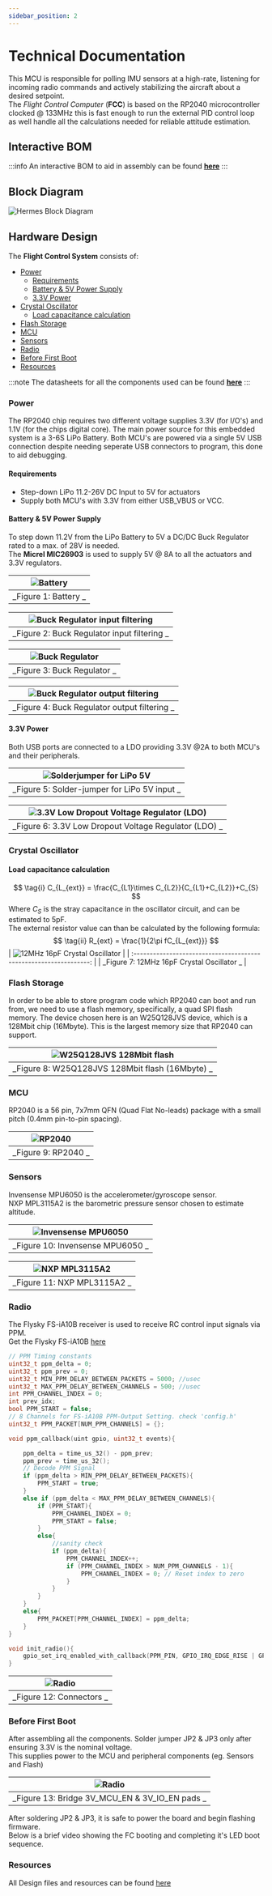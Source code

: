 ```yaml
---
sidebar_position: 2
---
```


# Technical Documentation

This MCU is responsible for polling IMU sensors at a high-rate, listening for incoming radio commands and actively stabilizing the aircraft about a desired setpoint.<br/>
The <i>Flight Control Computer</i> (<b>FCC</b>) is based on the RP2040 microcontroller clocked @ 133MHz this is fast enough to run the external PID control loop as well handle all the calculations needed for reliable attitude estimation.<br/>

## Interactive BOM

:::info
An interactive BOM to aid in assembly can be found [<b>here</b>](pathname:///static/ibom.html)
:::

## Block Diagram

![Hermes Block Diagram](./_imgs/hermes_block.png)

## Hardware Design

The <b>Flight Control System</b> consists of:

- [Power](technical_docs#power)
  - [Requirements](technical_docs#requirements)
  - [Battery & 5V Power Supply](technical_docs#battery--5v-power-supply)
  - [3.3V Power ](technical_docs#33v-power)
- [Crystal Oscillator](technical_docs#crystal-oscillator)
  - [Load capacitance calculation](technical_docs#crystal-oscillator)
- [Flash Storage](technical_docs#flash-storage)
- [MCU](technical_docs#mcu)
- [Sensors](technical_docs#sensors)
- [Radio](technical_docs#radio)
- [Before First Boot](technical_docs#before-first-boot)
- [Resources](technical_docs#resources)


:::note
The datasheets for all the components used can be found [<b>here</b>](overview#datasheets)
:::

### Power

The RP2040 chip requires two different voltage supplies 3.3V (for I/O's) and 1.1V (for the chips digital core).
The main power source for this embedded system is a 3-6S LiPo Battery. Both MCU's are powered via a single 5V USB connection despite needing seperate USB connectors to program, this done to aid debugging.

#### Requirements

- Step-down LiPo 11.2-26V DC Input to 5V for actuators
- Supply both MCU's with 3.3V from either USB_VBUS or VCC.

#### Battery & 5V Power Supply

To step down 11.2V from the LiPo Battery to 5V a DC/DC Buck Regulator rated to a max. of 28V is needed.<br/>The <b>Micrel MIC26903</b> is used to supply 5V @ 8A to all the actuators and 3.3V regulators.

| ![Battery](./_imgs/LiPo_sch.PNG) |
| :------------------------------: |
|       _Figure 1: Battery _       |

| ![Buck Regulator input filtering](./_imgs/REG_filter_sch.PNG) |
| :-----------------------------------------------------------: |
|          _Figure 2: Buck Regulator input filtering _          |

| ![Buck Regulator](./_imgs/BuckReg_sch.PNG) |
| :----------------------------------------: |
|        _Figure 3: Buck Regulator _         |

| ![Buck Regulator output filtering](./_imgs/BuckRegFilter_sch.PNG) |
| :---------------------------------------------------------------: |
|           _Figure 4: Buck Regulator output filtering _            |

#### 3.3V Power

Both USB ports are connected to a LDO providing 3.3V @2A to both MCU's and their peripherals.

| ![Solderjumper for LiPo 5V](./_imgs/SolderJumper_sch.PNG) |
| :-------------------------------------------------------: |
|       _Figure 5: Solder-jumper for LiPo 5V input _        |

| ![3.3V Low Dropout Voltage Regulator (LDO)](./_imgs/3VREG_sch.PNG) |
| :----------------------------------------------------------------: |
|       _Figure 6: 3.3V Low Dropout Voltage Regulator (LDO) _        |

### Crystal Oscillator
#### Load capacitance calculation
$$
\tag{i} C_{L_{ext}} = \frac{C_{L1}\times C_{L2}}{C_{L1}+C_{L2}}+C_{S}
$$
Where $C_{S}$ is the stray capacitance in the oscillator circuit, and can be estimated to 5pF.<br/>
The external resistor value can than be calculated by the following formula:<br/>
$$
\tag{ii} R_{ext} = \frac{1}{2\pi fC_{L_{ext}}}
$$
| ![12MHz 16pF Crystal Oscillator](./_imgs/crystal_osc.PNG) |
| :----------------------------------------------------------------: |
|       _Figure 7: 12MHz 16pF Crystal Oscillator _        |

### Flash Storage
In order to be able to store program code which RP2040 can boot and run from, we need to use a flash memory, specifically, a quad SPI flash memory. The device chosen here is an W25Q128JVS device, which is a 128Mbit chip (16Mbyte). This is the largest memory size that RP2040 can support.

| ![W25Q128JVS 128Mbit flash](./_imgs/flash.PNG) |
| :----------------------------------------------------------------: |
|       _Figure 8: W25Q128JVS 128Mbit flash (16Mbyte) _        |

### MCU
RP2040 is a 56 pin, 7x7mm QFN (Quad Flat No-leads) package with a small pitch (0.4mm pin-to-pin spacing).

| ![RP2040](./_imgs/rp2040.PNG) |
| :----------------------------------------------------------------: |
|       _Figure 9: RP2040 _        |

### Sensors
Invensense MPU6050 is the accelerometer/gyroscope sensor.<br/>
NXP MPL3115A2 is the barometric pressure sensor chosen to estimate altitude.

| ![Invensense MPU6050](./_imgs/mpu6050.PNG) |
| :----------------------------------------------------------------: |
|       _Figure 10: Invensense MPU6050 _        |

| ![NXP MPL3115A2](./_imgs/mpl3115a2.PNG) |
| :----------------------------------------------------------------: |
|       _Figure 11: NXP MPL3115A2 _        |

### Radio
The Flysky FS-iA10B receiver is used to receive RC control input signals via PPM. <br/>
Get the Flysky FS-iA10B [here](https://www.amazon.ca/Flysky-FS-iA10B-Compatible-Transmitter-Quadcopter/dp/B07FVBYJJ2) <br/>

```c title="radio.h"
// PPM Timing constants
uint32_t ppm_delta = 0;
uint32_t ppm_prev = 0;
uint32_t MIN_PPM_DELAY_BETWEEN_PACKETS = 5000; //usec
uint32_t MAX_PPM_DELAY_BETWEEN_CHANNELS = 500; //usec
int PPM_CHANNEL_INDEX = 0;
int prev_idx;
bool PPM_START = false;
// 8 Channels for FS-iA10B PPM-Output Setting. check 'config.h'
uint32_t PPM_PACKET[NUM_PPM_CHANNELS] = {};

void ppm_callback(uint gpio, uint32_t events){

    ppm_delta = time_us_32() - ppm_prev;
    ppm_prev = time_us_32();
    // Decode PPM Signal
    if (ppm_delta > MIN_PPM_DELAY_BETWEEN_PACKETS){
        PPM_START = true;
    }
    else if (ppm_delta < MAX_PPM_DELAY_BETWEEN_CHANNELS){
        if (PPM_START){
            PPM_CHANNEL_INDEX = 0;
            PPM_START = false;
        }
        else{
            //sanity check
            if (ppm_delta){ 
                PPM_CHANNEL_INDEX++;
                if (PPM_CHANNEL_INDEX > NUM_PPM_CHANNELS - 1){
                    PPM_CHANNEL_INDEX = 0; // Reset index to zero 
                }
            }
        }    
    }
    else{
        PPM_PACKET[PPM_CHANNEL_INDEX] = ppm_delta;
    }
}

void init_radio(){
    gpio_set_irq_enabled_with_callback(PPM_PIN, GPIO_IRQ_EDGE_RISE | GPIO_IRQ_EDGE_FALL, true, &ppm_callback);
}
```
| ![Radio](./_imgs/radio.PNG) |
| :----------------------------------------------------------------: |
|       _Figure 12: Connectors _        |


### Before First Boot
After assembling all the components.
Solder jumper JP2 & JP3 only after ensuring 3.3V is the nominal voltage.<br/>
This supplies power to the MCU and peripheral components (eg. Sensors and Flash)

| ![Radio](./_imgs/jumpers.PNG) |
| :----------------------------------------------------------------: |
|       _Figure 13: Bridge 3V_MCU_EN & 3V_IO_EN pads _        |


After soldering JP2 & JP3, it is safe to power the board and begin flashing firmware. <br/>
Below is a brief video showing the FC booting and completing it's LED boot sequence.

<VideoPlayer url="https://youtu.be/Anb_hUl2xqM"/>

### Resources
All Design files and resources can be found [here](https://github.com/RaymondBello/KICAD-PCBs/tree/main/Hermes/hermes_v1)

<!--
Let $F:[a,b]\to\R$ be $F(x)=\int_{a}^{x}f(t)dt$.


```jsx live
function Clock(props) {
  const [date, setDate] = useState(new Date());
  useEffect(() => {
    var timerID = setInterval(() => tick(), 1000);

    return function cleanup() {
      clearInterval(timerID);
    };
  });

  function tick() {
    setDate(new Date());
  }

  return (
    <div>
      <h2>It is {date.toLocaleTimeString()}.</h2>
    </div>
  );
}
``` -->
